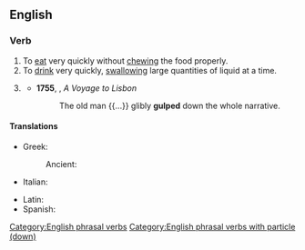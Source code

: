 ==English==

===Verb===
{{en-verb|*}}

# To [[eat]] very quickly without [[chewing]] the food properly.
# To [[drink]] very quickly, [[swallowing]] large quantities of liquid at a time.
# {{lb|en|figurative}} {{rfdef|en}}
#* '''1755''', {{w|Henry Fielding}}, ''A Voyage to Lisbon ''
#*: The old man {{...}} glibly '''gulped''' down the whole narrative.

====Translations====
{{trans-top|to eat very quickly without chewing}}
* Greek:
*: Ancient: {{t|grc|λαφύσσω}}
* Italian: {{t+|it|inghiottire}}
{{trans-mid}}
* Latin: {{t|la|gluttiō}}
* Spanish: {{t+|es|engullir}}
{{trans-bottom}}


[[Category:English phrasal verbs]]
[[Category:English phrasal verbs with particle (down)]]